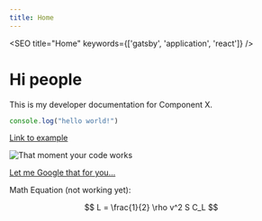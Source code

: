 ```yaml
---
title: Home
---
```


<SEO title="Home" keywords={['gatsby', 'application', 'react']} />

# Hi people

This is my developer documentation for Component X.

```javascript
console.log("hello world!")
```

[Link to example](example)

![That moment your code works](./that-moment-your-code-works.jpg)

[Let me Google that for you...](https://lmgtfy.com/?q=gatsbyjs)

Math Equation (not working yet):

$$
L = \frac{1}{2} \rho v^2 S C_L
$$
